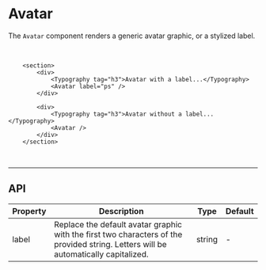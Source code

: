 # Avatar

The `Avatar` component renders a generic avatar graphic, or a stylized label.

<br />

```tsx live
    <section>
        <div>
            <Typography tag="h3">Avatar with a label...</Typography>
            <Avatar label="ps" />
        </div>

        <div>
            <Typography tag="h3">Avatar without a label...</Typography>
            <Avatar />
        </div>
    </section>
```

<br />

---

## API

<table>
    <thead>
        <tr>
            <th>Property</th>
            <th>Description</th>
            <th>Type</th>
            <th>Default</th>
        </tr>
    </thead>
    <tbody>
        <tr>
            <td>label</td>
            <td>Replace the default avatar graphic with the first two characters of the provided
                string.  Letters will be automatically capitalized.
            </td>
            <td>string</td>
            <td>-</td>
        </tr>
    </tbody>
</table>

